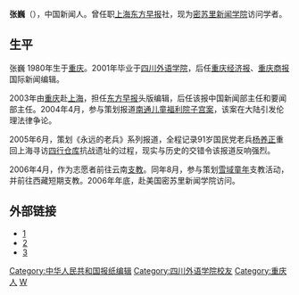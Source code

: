 {{Otheruses|张巍 (消歧义)}}
'''张巍'''（{{bd|1980年|}}），中国新闻人。曾任职[[上海东方早报|上海东方早报]]社，现为[[密苏里新闻学院|密苏里新闻学院]]访问学者。

==生平==
张巍 1980年生于[[重庆|重庆]]。2001年毕业于[[四川外语学院|四川外语学院]]，后任[[重庆经济报|重庆经济报]]、[[重庆商报|重庆商报]]国际新闻编辑。

2003年由[[重庆|重庆]]赴[[上海|上海]]，担任[[东方早报|东方早报]]头版编辑，后任该报中国新闻部主任和要闻部主任。2004年4月，参与策划报道[[南通儿童福利院子宫案|南通儿童福利院子宫案]]，该案在大陆引发伦理法律争论。

2005年6月，策划《永远的老兵》系列报道，全程记录91岁国民党老兵[[杨养正|杨养正]]重回上海寻访[[四行仓库|四行仓库]]抗战遗址的过程，现实与历史的交错令该报道反响强烈。

2006年4月，作为志愿者前往云南[[支教|支教]]。同年8月，参与策划[[雪域童年|雪域童年]]支教活动，并前往西藏短期支教。2006年年底，赴美国密苏里新闻学院访问。

==外部链接==
*[http://www.zaobao.com/special/newspapers/2005/04/others050421.html] {{Wayback|url=http://www.zaobao.com/special/newspapers/2005/04/others050421.html |date=20101204104936 }}
*[http://news.sina.com.cn/c/p/2005-06-30/02557084059.shtml] {{Wayback|url=http://news.sina.com.cn/c/p/2005-06-30/02557084059.shtml |date=20190816072041 }}
*[http://finance.sina.com.cn/roll/20060523/18442590829.shtml] {{Wayback|url=http://finance.sina.com.cn/roll/20060523/18442590829.shtml |date=20190819094650 }}

{{DEFAULTSORT:Z}}
[[Category:中华人民共和国报纸编辑|Category:中华人民共和国报纸编辑]]
[[Category:四川外语学院校友|Category:四川外语学院校友]]
[[Category:重庆人|Category:重庆人]]
[[Category:张姓|W]]